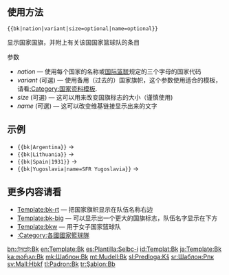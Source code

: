 {{documentation subpage}}
==使用方法==
<tt><nowiki>{{bk|nation|variant|size=optional|name=optional}}</nowiki></tt>

显示国家国旗，并附上有关该国国家篮球队的条目
;参数
*''nation'' — 使用每个国家的名称或[[国际篮联]]规定的三个字母的国家代码
*''variant'' (可選) — 使用备用（过去的）国家旗帜，这个参数使用适合的模板，请看[[:Category:国家资料模板]].
*''size'' (可選) — 这可以用来改变国旗标志的大小（谨慎使用)
*''name'' (可選) — 这可以改变维基链接显示出来的文字

==示例==
*<tt><nowiki>{{bk|Argentina}}</nowiki></tt> → {{bk|Argentina}}
*<tt><nowiki>{{bk|Lithuania}}</nowiki></tt> → {{bk|Lithuania}}
*<tt><nowiki>{{bk|Spain|1931}}</nowiki></tt> → {{bk|Spain|1931}}
*<tt><nowiki>{{bk|Yugoslavia|name=SFR Yugoslavia}}</nowiki></tt> → {{bk|Yugoslavia|name=SFR Yugoslavia}}

==更多内容请看==
*[[Template:bk-rt]] — 把国家旗帜显示在队伍名称右边
*[[Template:bk-big]] — 可以显示出一个更大的国旗标志，队伍名字显示在下方
*[[Template:bkw]] — 用于女子国家篮球队
*[[:Category:各國國家籃球隊]]

<includeonly>
[[Category:篮球模板|{{PAGENAME}}]]
[[Category:旗幟模板系統|{{PAGENAME}}]]

[[bn:টেমপ্লেট:Bk]]
[[en:Template:Bk]]
[[es:Plantilla:Selbc-i]]
[[id:Templat:Bk]]
[[ja:Template:Bk]]
[[ka:თარგი:Bk]]
[[mk:Шаблон:Bk]]
[[mt:Mudell:Bk]]
[[sl:Predloga:Kš]]
[[sr:Шаблон:Рпк]]
[[sv:Mall:Hbkf]]
[[tl:Padron:Bk]]
[[tr:Şablon:Bb]]
</includeonly>